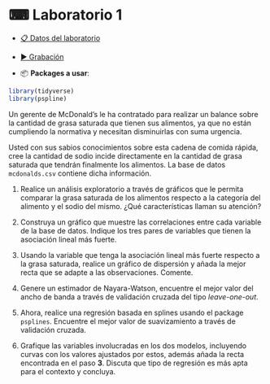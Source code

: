 # &#9000; Laboratorio 1 {-}

* <a href="data/mcdonalds.csv" target="_blank">&#128203; Datos del laboratorio</a>
* <a href="https://www.google.cl" target="_blank">&#9654; Grabación</a>

* &#128230; **Packages a usar**:

```r
library(tidyverse)
library(pspline)
```

Un gerente de McDonald's le ha contratado para realizar un balance sobre la cantidad de grasa saturada que tienen sus alimentos, ya que no están cumpliendo la normativa y necesitan disminuirlas con suma urgencia.

Usted con sus sabios conocimientos sobre esta cadena de comida rápida, cree la cantidad de sodio incide directamente en la cantidad de grasa saturada que tendrán finalmente los alimentos. La base de datos `mcdonalds.csv` contiene dicha información.

1. Realice un análisis exploratorio a través de gráficos que le permita comparar la grasa saturada de los alimentos respecto a la categoría del alimento y el sodio del mismo. ¿Qué características llaman su atención?

2. Construya un gráfico que muestre las correlaciones entre cada variable de la base de datos. Indique los tres pares de variables que tienen la asociación lineal más fuerte.

3. Usando la variable que tenga la asociación lineal más fuerte respecto a la grasa saturada, realice un gráfico de dispersión y añada la mejor recta que se adapte a las observaciones. Comente.

3. Genere un estimador de Nayara-Watson, encuentre el mejor valor del ancho de banda a través de validación cruzada del tipo *leave-one-out*.

4. Ahora, realice una regresión basada en splines usando el package `psplines`. Encuentre el mejor valor de suavizamiento a través de validación cruzada.

5. Grafique las variables involucradas en los dos modelos, incluyendo curvas con los valores ajustados por estos, además añada la recta encontrada en el paso **3**. Discuta que tipo de regresión es más apta para el contexto y concluya.
